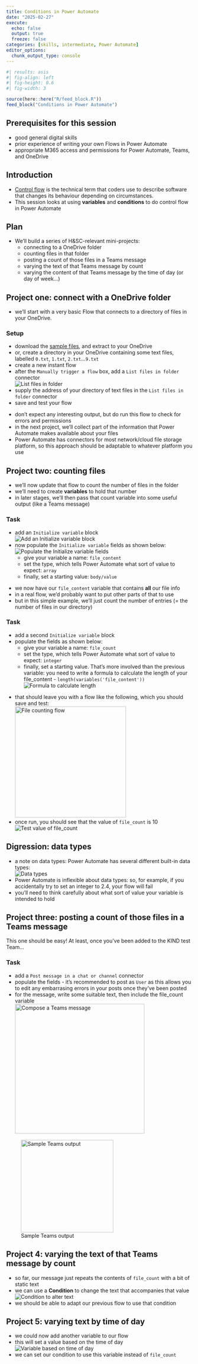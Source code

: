 ---
title: Conditions in Power Automate
date: "2025-02-27"
execute: 
  echo: false
  output: true
  freeze: false
categories: [skills, intermediate, Power Automate]
editor_options: 
  chunk_output_type: console
---

```{r}
#| results: asis
#| fig-align: left
#| fig-height: 0.6
#| fig-width: 3

source(here::here("R/feed_block.R"))
feed_block("Conditions in Power Automate")

```

## Prerequisites for this session

- good general digital skills 
- prior experience of writing your own Flows in Power Automate
- appropriate M365 access and permissions for Power Automate, Teams, and OneDrive

## Introduction

-   [Control flow](https://en.wikipedia.org/wiki/Control_flow) is the
    technical term that coders use to describe software that changes its
    behaviour depending on circumstances.
-   This session looks at using **variables** and **conditions** to
    do control flow in Power Automate
    
## Plan
- We'll build a series of H&SC-relevant mini-projects:
    -   connecting to a OneDrive folder
    -   counting files in that folder
    -   posting a count of those files in a Teams message
    -   varying the text of that Teams message by count
    -   varying the content of that Teams message by the time of day (or
        day of week...)
        
## Project one: connect with a OneDrive folder

+ we'll start with a very basic Flow that connects to a directory of files
in your OneDrive.



:::{.callout-note collapse=false appearance='default' icon=true}
### Setup

-   download the [sample files](src/pa_conditions.zip), and extract to your OneDrive
  - or, create a directory in your OneDrive containing some text files,
    labelled `0.txt`, `1.txt`, `2.txt`...`9.txt`
-   create a new instant flow
-   after the `Manually trigger a flow` box, add a
    `List files in folder` connector </br> ![List files in folder](../src/images/ce_struct_00.png)
- supply the address of your directory of text files in the `List files in folder` connector
-   save and test your flow
:::

:::{.callout-tip collapse=false appearance='default' icon=true}
+ don't expect any interesting output, but do run this flow to check for errors and permissions
+ in the next project, we'll collect part of the information that
Power Automate makes available about your files
+ Power Automate has connectors for most network/cloud file storage platform, so this approach should be adaptable to whatever platform you use
:::


## Project two: counting files

* we'll now update that flow to count the number of files in the
folder
* we'll need to create **variables** to hold that number
* in later stages, we'll then pass that count variable into some useful output (like a Teams message)

::: {.callout-note collapse="false" appearance="default" icon="true"}
### Task

-   add an `Initialize variable` block</br>![Add an Initialize variable block](../src/images/ce_struct_01.png)
-  now populate the `Initialize variable` fields as shown below:</br> ![Populate the Initialize variable fields](../src/images/ce_struct_02.png)
    -   give your variable a name: `file_content`
    -   set the type, which tells Power Automate what sort of value to
        expect: `array`
    -   finally, set a starting value: `body/value`

:::

* we now have our `file_content` variable that contains **all** our file info
* in a real flow, we'd probably want to put other parts of that to use
* but in this simple example, we'll just count the number of entries (= the number of files in our directory)

::: {.callout-tip collapse="false" appearance="default" icon="true"}
### Task

-   add a second `Initialize variable` block
-   populate the fields as shown below:
    -   give your variable a name: `file_count`
    -   set the type, which tells Power Automate what sort of value to
        expect: `integer`
    -   finally, set a starting value. That's more involved than the
        previous variable: you need to write a formula to calculate the
        length of your file_content -
        `length(variables('file_content'))`</br>![Formula to calculate
        length](../src/images/clipboard-122056247.png)
:::

+ that should leave you with a flow like the following, which you should
save and test: </br> ![File counting flow](../src/images/clipboard-1997909894.png){height="300px"}
+ once run, you should see that the value of `file_count` is 10</br>
![Test value of file_count](../src/images/clipboard-2788856187.png)

## Digression: data types
* a note on data types: Power Automate has several different built-in data
types: </br> ![Data types](../src/images/clipboard-601178402.png)
* Power Automate is inflexible about data types: so, for example, if you accidentally try to set an integer to 2.4, your flow will fail
* you'll need to think carefully about what sort of value your variable is intended to hold

## Project three: posting a count of those files in a Teams message

This one should be easy! At least, once you've been added to the KIND
test Team...

::: {.callout-tip collapse="false" appearance="default" icon="true"}
### Task

-   add a `Post message in a chat or channel` connector
-   populate the fields - it's recommended to post as `User` as this
    allows you to edit any embarrasing errors in your posts once they've
    been posted
-   for the message, write some suitable text, then include the
    file_count variable </br>![Compose a Teams message](../src/images/clipboard-2062069255.png){height="350px"}
:::

![Sample Teams output](../src/images/clipboard-1054286011.png){height="250px"}

## Project 4: varying the text of that Teams message by count
+ so far, our message just repeats the contents of `file_count` with a bit of static text
+ we can use a **Condition** to change the text that accompanies that value</br> ![Condition to alter text](../src/images/ce_struct_06.png)
+ we should be able to adapt our previous flow to use that condition

## Project 5: varying text by time of day
+ we could now add another variable to our flow
+ this will set a value based on the time of day</br>![Variable based on time of day](../src/images/ce_struct_11.png)
+ we can set our condition to use this variable instead of `file_count`
